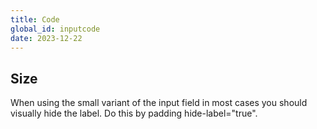 ```yaml
---
title: Code
global_id: inputcode
date: 2023-12-22
---
```


## Size
When using the small variant of the input field in most cases you should visually hide the label. Do this by padding hide-label="true".

